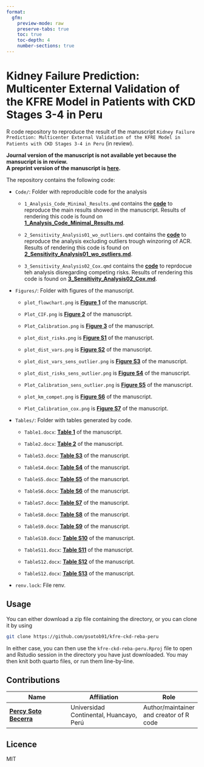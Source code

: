```yaml
---
format: 
  gfm:     
    preview-mode: raw
    preserve-tabs: true
    toc: true
    toc-depth: 4
    number-sections: true
---
```


# Kidney Failure Prediction: Multicenter External Validation of the KFRE Model in Patients with CKD Stages 3-4 in Peru

R code repository to reproduce the result of the manuscript `Kidney Failure Prediction: Multicenter External Validation of the KFRE Model in Patients with CKD Stages 3-4 in Peru` (in review).

**Journal version of the manuscript is not available yet because the mansucript is in review.**\
**A preprint version of the manuscript is [here](https://www.medrxiv.org/content/10.1101/2023.03.27.23287771v1).**

The repository contains the following code:

-   `Code/`: Folder with reproducible code for the analysis

    -   `1_Analysis_Code_Minimal_Results.qmd` contains the [**code**](https://github.com/psotob91/kfre-ckd-reba-peru/blob/main/Code/1_Analysis_Code_Minimal_Results.qmd) to reproduce the main results showed in the manuscript. Results of rendering this code is found on [**1_Analysis_Code_Minimal_Results.md**](https://github.com/psotob91/kfre-ckd-reba-peru/blob/main/Code/1_Analysis_Code_Minimal_Results.md).

    -   `2_Sensitivity_Analysis01_wo_outliers.qmd` contains the [**code**](https://github.com/psotob91/kfre-ckd-reba-peru/blob/main/Code/2_Sensitiviy_Analysis01_wo_outliers.qmd) to reproduce the analysis excluding outliers trough winzoring of ACR. Results of rendering this code is found on [**2_Sensitivity_Analysis01_wo_outliers.md**](https://github.com/psotob91/kfre-ckd-reba-peru/blob/main/Code/2_Sensitiviy_Analysis01_wo_outliers.md).

    -   `3_Sensitivity_Analysis02_Cox.qmd` contains the [**code**](https://github.com/psotob91/kfre-ckd-reba-peru/blob/main/Code/3_Sensitivity_Analysis02_Cox.qmd) to reprdocue teh analysis disregarding competing risks. Results of rendering this code is found on [**3_Sensitivity_Analysis02_Cox.md**](https://github.com/psotob91/kfre-ckd-reba-peru/blob/main/Code/3_Sensitivity_Analysis02_Cox.md).

-   `Figures/`: Folder with figures of the manuscript.

    -   `plot_flowchart.png` is [**Figure 1**](https://github.com/psotob91/kfre-ckd-reba-peru/blob/main/Figures/plot_flowchart.png) of the manuscript.

    -   `Plot_CIF.png` is [**Figure 2**](https://github.com/psotob91/kfre-ckd-reba-peru/blob/main/Figures/Plot_CIF.png) of the manuscript.

    -   `Plot_Calibration.png` is [**Figure 3**](https://github.com/psotob91/kfre-ckd-reba-peru/blob/main/Figures/Plot_Calibration.png) of the manuscript.

    -   `plot_dist_risks.png` is [**Figure S1**](https://github.com/psotob91/kfre-ckd-reba-peru/blob/main/Figures/plot_dist_risks.png) of the manuscript.

    -   `plot_dist_vars.png` is [**Figure S2**](https://github.com/psotob91/kfre-ckd-reba-peru/blob/main/Figures/plot_dist_vars.png) of the manuscript.

    -   `plot_dist_vars_sens_outlier.png` is [**Figure S3**](https://github.com/psotob91/kfre-ckd-reba-peru/blob/main/Figures/plot_dist_vars_sens_outlier.png) of the manuscript.

    -   `plot_dist_risks_sens_outlier.png` is [**Figure S4**](https://github.com/psotob91/kfre-ckd-reba-peru/blob/main/Figures/plot_dist_risks_sens_outlier.png) of the manuscript.

    -   `Plot_Calibration_sens_outlier.png` is [**Figure S5**](https://github.com/psotob91/kfre-ckd-reba-peru/blob/main/Figures/Plot_Calibration_sens_outlier.png) of the manuscript.

    -   `plot_km_compet.png` is [**Figure S6**](https://github.com/psotob91/kfre-ckd-reba-peru/blob/main/Figures/plot_km_compet.png) of the manuscript.

    -   `Plot_Calibration_cox.png` is [**Figure S7**](https://github.com/psotob91/kfre-ckd-reba-peru/blob/main/Figures/Plot_Calibration_cox.png) of the manuscript.

-   `Tables/`: Folder with tables generated by code.

    -   `Table1.docx`: [**Table 1**](https://github.com/psotob91/kfre-ckd-reba-peru/blob/main/Tables/Table1.docx) of the manuscript.

    -   `Table2.docx`: [**Table 2**](https://github.com/psotob91/kfre-ckd-reba-peru/blob/main/Tables/Table2.docx) of the manuscript.

    -   `TableS3.docx`: [**Table S3**](https://github.com/psotob91/kfre-ckd-reba-peru/blob/main/Tables/TableS3.docx) of the manuscript.

    -   `TableS4.docx`: [**Table S4**](https://github.com/psotob91/kfre-ckd-reba-peru/blob/main/Tables/TableS4.docx) of the manuscript.

    -   `TableS5.docx`: [**Table S5**](https://github.com/psotob91/kfre-ckd-reba-peru/blob/main/Tables/TableS5.docx) of the manuscript.

    -   `TableS6.docx`: [**Table S6**](https://github.com/psotob91/kfre-ckd-reba-peru/blob/main/Tables/TableS6.docx) of the manuscript.

    -   `TableS7.docx`: [**Table S7**](https://github.com/psotob91/kfre-ckd-reba-peru/blob/main/Tables/TableS7.docx) of the manuscript.

    -   `TableS8.docx`: [**Table S8**](https://github.com/psotob91/kfre-ckd-reba-peru/blob/main/Tables/TableS8.docx) of the manuscript.

    -   `TableS9.docx`: [**Table S9**](https://github.com/psotob91/kfre-ckd-reba-peru/blob/main/Tables/TableS9.docx) of the manuscript.

    -   `TableS10.docx`: [**Table S10**](https://github.com/psotob91/kfre-ckd-reba-peru/blob/main/Tables/TableS10.docx) of the manuscript.

    -   `TableS11.docx`: [**Table S11**](https://github.com/psotob91/kfre-ckd-reba-peru/blob/main/Tables/TableS11.docx) of the manuscript.

    -   `TableS12.docx`: [**Table S12**](https://github.com/psotob91/kfre-ckd-reba-peru/blob/main/Tables/TableS12.docx) of the manuscript.

    -   `TableS12.docx`: [**Table S13**](https://github.com/psotob91/kfre-ckd-reba-peru/blob/main/Tables/TableS13.docx) of the manuscript.

-   `renv.lock`: File renv.

## Usage

You can either download a zip file containing the directory, or you can clone it by using

``` bash
git clone https://github.com/psotob91/kfre-ckd-reba-peru
```

In either case, you can then use the `kfre-ckd-reba-peru.Rproj` file to open and Rstudio session in the directory you have just downloaded. You may then knit both quarto files, or run them line-by-line.

## Contributions

| Name                                                   | Affiliation                             | Role                                    |
|-------------------------|-----------------------------|------------------|
| [**Percy Soto Becerra**](https://github.com/psotob91/) | Universidad Continental, Huancayo, Perú | Author/maintainer and creator of R code |

## Licence

MIT
